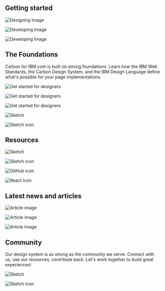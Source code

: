 

## Getting started

<Row className="resource-card-group feature-card-group">
<Column colMd={4} colLg={4} noGutterSm>
    <ImageCard
      title="Designing"
      aspectRatio="1:1"
      href="/designing"
      actionIcon="arrowRight"
      titleColor="light"
      subTitleColor="light"
      >

![Designing Image](../images/homepage/resource_card_getstarted_designing.png)

  </ImageCard>
</Column>

<Column colMd={4} colLg={4} noGutterSm>
    <ImageCard
      title="Developing"
      aspectRatio="1:1"
      href="/developing"
      actionIcon="arrowRight"
      titleColor="light"
      subTitleColor="light"
      >

![Developing Image](../images/homepage/resource_card_getstarted_developing.png)

  </ImageCard>
</Column>

<Column colMd={4} colLg={4} noGutterSm>
    <ImageCard
      title="Contributing"
      aspectRatio="1:1"
      href="/contributing/overview"
      actionIcon="arrowRight"
      titleColor="dark"
      subTitleColor="dark"
      iconColor="dark"
      >

![Developing Image](../images/homepage/resource_card_getstarted_contributing.png)

  </ImageCard>
</Column>
</Row>

## The Foundations

Carbon for IBM.com is built on strong foundations. Learn how the IBM Web Standards,
the Carbon Design System, and the IBM Design Language define what's
possible for your page implementations.

<FeatureCard
    color="dark"
    href="https://www.ibm.com/standards/web/"
    title="IBM Web Standards"
    actionIcon="arrowRight"
    className="homepage-feature"
    >

<ArtDirection>

![Get started for designers](../images/homepage/feature_card_web_standards.png)

![Get started for designers](../images/homepage/feature_card_web_standards.png)

![Get started for designers](../images/homepage/feature_card_web_standards.png)

</ArtDirection>

</FeatureCard>

<Row className="resource-card-group">
  <Column colMd={4} colLg={4} noGutterSm>
    <ResourceCard
      color="dark"
      title="Carbon Design System"
      actionIcon="launch"
      target="_blank"
      href="https://carbondesignsystem.com/"
      >

![Sketch](../images/icon/carbon-color-inverse-icon.svg)

</ResourceCard>
  </Column>
<Column colLg={4} colMd={4} noGutterSm>
  <ResourceCard
    color="dark"
    title="IBM Design Language"
    actionIcon="launch"
    target="_blank"
    href="https://ibm.com/design/language"
    >

![Sketch icon](../images/icon/bee-inverse-icon.svg)

</ResourceCard>
  </Column>
</Row>

## Resources

<Row className="resource-card-group">
  <Column colMd={4} colLg={4} noGutterSm>
    <ResourceCard
      color="dark"
      title="Sketch kits"
      actionIcon="arrowRight"
      href="/designing/sketch-kit"
      >

![Sketch](../images/icon/sketch-symbol.svg)

</ResourceCard>
  </Column>
<Column colLg={4} colMd={4} noGutterSm>
  <ResourceCard
    color="dark"
    title="Figma kit"
    actionIcon="arrowRight"
    href="/designing/figma-kit"
    >

![Sketch icon](../images/icon/figma.svg)

</ResourceCard>
  </Column>
  <Column colMd={4} colLg={4} noGutterSm>
   <ResourceCard
       color="dark"
       title="Web components Storybook"
       target="_blank"
       href="https://www.ibm.com/standards/carbon/web-components/"
       >

![GitHub icon](../images/icon/storybook.svg)

</ResourceCard>
  </Column>
<Column colLg={4} colMd={4} noGutterSm>
  <ResourceCard
    color="dark"
    title="React components Storybook"
    target="_blank"
    href="https://www.ibm.com/standards/carbon/react/"
    >

![React icon](../images/icon/storybook.svg)

  </ResourceCard>
</Column>
</Row>

## Latest news and articles

<Row>
<Column colMd={4} colLg={4} noGutterMdLeft>
    <ArticleCard
      title="Introducing: Carbon Web Components v2"
      author="Ariella Gilmore"
      date="Mar 30, 2023"
      color="dark"
      href="https://medium.com/carbondesign/introducing-carbon-web-components-v2-bfc5fc8d58d9"
      actionIcon="arrowRight">

![Article image](../images/homepage/articles-automating.png)

  </ArticleCard>
  </Column>

  <Column colMd={4} colLg={4} noGutterMdLeft>
    <ArticleCard
      title="Coming soon: Carbon Web Components v2"
      author="Jeff Chew"
      date="Mar 8, 2023"
      color="dark"
      href="https://medium.com/carbondesign/coming-soon-carbon-web-components-v2-7decc1749f5d"
      actionIcon="arrowRight">

![Article image](../images/homepage/articles-navigating.png)

  </ArticleCard>
  </Column>

<ArticleCard
    title="The power to serve"
    author="Shixie"
    date="Apr 26, 2022"
    color="dark"
    href="https://medium.com/carbondesign/the-power-to-serve-fb84387deef8"
    actionIcon="arrowRight">

![Article image](../images/homepage/articles-service.png)
</Row>

## Community

Our design system is as strong as the community we serve. Connect with us, use our resources,
contribute back. Let's work together to build great experiences!

<Row className="resource-card-group">
  <Column colMd={4} colLg={4} noGutterSm>
    <ResourceCard
      color="dark"
      title="Slack"
      actionIcon="arrowRight"
      href="https://app.slack.com/client/T1GPWGMPT/C2PLX8GQ6"
      >

![Sketch](../images/icon/slack-mark.svg)

</ResourceCard>
  </Column>
<Column colLg={4} colMd={4} noGutterSm>
  <ResourceCard
    color="dark"
    title="GitHub"
    actionIcon="arrowRight"
    href="https://github.com/carbon-design-system/carbon-for-ibm-dotcom"
    >

![Sketch icon](../images/icon/github-inverse-icon.svg)

</ResourceCard>
  </Column>
</Row>
